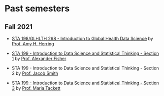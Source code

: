 # Past semesters {#past-semesters .unnumbered}

## Fall 2021

-   [STA 198/GLHLTH 298 - Introduction to Global Health Data Science](https://sta198f2021.github.io/website/) by [Prof. Amy H. Herring](https://scholars.duke.edu/person/Amy.Herring)

-   [STA 199 - Introduction to Data Science and Statistical Thinking - Section 1](https://sta199-f21-001.netlify.app/) by [Prof. Alexander Fisher]()

-   STA 199 - Introduction to Data Science and Statistical Thinking - Section 2 by [Prof. Jacob Smith](https://scholars.duke.edu/person/jacob.f.smith)

-   [STA 199 - Introduction to Data Science and Statistical Thinking - Section 3](https://sta199-fa21-003.netlify.app/) by [Prof. Maria Tackett](https://www.mariatackett.net/)

